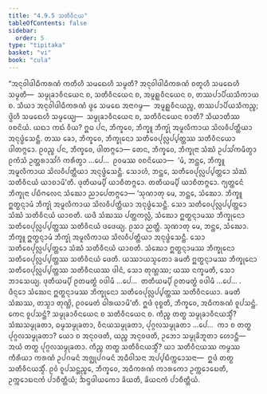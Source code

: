 ```yaml
---
title: "4.9.5 ᩈᨲᩥᩅᩥᨶᨿ"
tableOfContents: false
sidebar:
  order: 5
type: "tipitaka"
basket: "vi"
book: "cula"
---
```



<DynamicBreadcrumb />

<Division number="236" book="cula">

<Paragraph number="967" book="cula">
“ᩋᨶᩩᩅᩤᨴᩤᨵᩥᨠᩁᨱᩴ ᨠᨲᩥᩉᩥ ᩈᨾᨳᩮᩉᩥ ᩈᨾ᩠ᨾᨲᩥ? ᩋᨶᩩᩅᩤᨴᩤᨵᩥᨠᩁᨱᩴ ᨧᨲᩪᩉᩥ ᩈᨾᨳᩮᩉᩥ ᩈᨾ᩠ᨾᨲᩥ—  ᩈᨾ᩠ᨾᩩᨡᩣᩅᩥᨶᨿᩮᨶ ᨧ, ᩈᨲᩥᩅᩥᨶᨿᩮᨶ ᨧ, ᩋᨾᩪᩊ᩠ᩉᩅᩥᨶᨿᩮᨶ ᨧ, ᨲᩔᨸᩣᨸᩥᨿᩈᩥᨠᩣᨿ ᨧ. ᩈᩥᨿᩣ ᩋᨶᩩᩅᩤᨴᩤᨵᩥᨠᩁᨱᩴ ᨴ᩠ᩅᩮ ᩈᨾᨳᩮ ᩋᨶᩣᨣᨾ᩠ᨾ—  ᩋᨾᩪᩊ᩠ᩉᩅᩥᨶᨿᨬ᩠ᨧ, ᨲᩔᨸᩣᨸᩥᨿᩈᩥᨠᨬ᩠ᨧ; ᨴ᩠ᩅᩦᩉᩥ ᩈᨾᨳᩮᩉᩥ ᩈᨾ᩠ᨾᩮᨿ᩠ᨿ—  ᩈᨾ᩠ᨾᩩᨡᩣᩅᩥᨶᨿᩮᨶ ᨧ, ᩈᨲᩥᩅᩥᨶᨿᩮᨶ ᨧᩣᨲᩥ? ᩈᩥᨿᩣᨲᩥᩔ ᩅᨧᨶᩦᨿᩴ. ᨿᨳᩣ ᨠᨳᩴ ᩅᩥᨿ? ᩍᨵ ᨸᨶ, ᨽᩥᨠ᩠ᨡᩅᩮ, ᨽᩥᨠ᩠ᨡᩪ ᨽᩥᨠ᩠ᨡᩩᩴ ᩋᨾᩪᩃᩥᨠᩣᨿ ᩈᩦᩃᩅᩥᨸᨲ᩠ᨲᩥᨿᩣ ᩋᨶᩩᨴ᩠ᨵᩴᩈᩮᨶ᩠ᨲᩥ. ᨲᩔ ᨡᩮᩣ, ᨽᩥᨠ᩠ᨡᩅᩮ, ᨽᩥᨠ᩠ᨡᩩᨶᩮᩣ ᩈᨲᩥᩅᩮᨸᩩᩃᩖᨸ᩠ᨸᨲ᩠ᨲᩔ ᩈᨲᩥᩅᩥᨶᨿᩮᩣ ᨴᩤᨲᨻ᩠ᨻᩮᩣ. ᩑᩅᨬ᩠ᨧ ᨸᨶ, ᨽᩥᨠ᩠ᨡᩅᩮ, ᨴᩤᨲᨻ᩠ᨻᩮᩣ—
</Paragraph>

<Paragraph number="968" book="cula">
ᨲᩮᨶ, ᨽᩥᨠ᩠ᨡᩅᩮ, ᨽᩥᨠ᩠ᨡᩩᨶᩣ ᩈᩴᨥᩴ ᩏᨸᩈᩘᨠᨾᩥᨲ᩠ᩅᩣ ᩑᨠᩴᩈᩴ ᩏᨲ᩠ᨲᩁᩣᩈᩘᨣᩴ ᨠᩁᩥᨲ᩠ᩅᩣ …ᨸᩮ…  ᩑᩅᨾᩔ ᩅᨧᨶᩦᨿᩮᩣ—  ‘ᨾᩴ, ᨽᨶ᩠ᨲᩮ, ᨽᩥᨠ᩠ᨡᩪ ᩋᨾᩪᩃᩥᨠᩣᨿ ᩈᩦᩃᩅᩥᨸᨲ᩠ᨲᩥᨿᩣ ᩋᨶᩩᨴ᩠ᨵᩴᩈᩮᨶ᩠ᨲᩥ. ᩈᩮᩣᩉᩴ, ᨽᨶ᩠ᨲᩮ, ᩈᨲᩥᩅᩮᨸᩩᩃᩖᨸ᩠ᨸᨲ᩠ᨲᩮᩣ ᩈᩴᨥᩴ ᩈᨲᩥᩅᩥᨶᨿᩴ ᨿᩣᨧᩣᨾᩦ’ᨲᩥ. ᨴᩩᨲᩥᨿᨾ᩠ᨸᩥ ᨿᩣᨧᩥᨲᨻ᩠ᨻᩮᩣ. ᨲᨲᩥᨿᨾ᩠ᨸᩥ ᨿᩣᨧᩥᨲᨻ᩠ᨻᩮᩣ. ᨻ᩠ᨿᨲ᩠ᨲᩮᨶᩴ ᨽᩥᨠ᩠ᨡᩩᨶᩣ ᨸᨭᩥᨻᩃᩮᨶ ᩈᩴᨥᩮᩣ ᨬᩣᨸᩮᨲᨻ᩠ᨻᩮᩣ—
</Paragraph>

<Paragraph number="969" book="cula">
‘ᩈᩩᨱᩣᨲᩩ ᨾᩮ, ᨽᨶ᩠ᨲᩮ, ᩈᩴᨥᩮᩣ. ᨽᩥᨠ᩠ᨡᩪ ᩍᨲ᩠ᨳᨶ᩠ᨶᩣᨾᩴ ᨽᩥᨠ᩠ᨡᩩᩴ ᩋᨾᩪᩃᩥᨠᩣᨿ ᩈᩦᩃᩅᩥᨸᨲ᩠ᨲᩥᨿᩣ ᩋᨶᩩᨴ᩠ᨵᩴᩈᩮᨶ᩠ᨲᩥ. ᩈᩮᩣ ᩈᨲᩥᩅᩮᨸᩩᩃᩖᨸ᩠ᨸᨲ᩠ᨲᩮᩣ ᩈᩴᨥᩴ ᩈᨲᩥᩅᩥᨶᨿᩴ ᨿᩣᨧᨲᩥ. ᨿᨴᩥ ᩈᩴᨥᩔ ᨸᨲ᩠ᨲᨠᩃᩖᩴ, ᩈᩴᨥᩮᩣ ᩍᨲ᩠ᨳᨶ᩠ᨶᩣᨾᩔ ᨽᩥᨠ᩠ᨡᩩᨶᩮᩣ ᩈᨲᩥᩅᩮᨸᩩᩃᩖᨸ᩠ᨸᨲ᩠ᨲᩔ ᩈᨲᩥᩅᩥᨶᨿᩴ ᨴᨴᩮᨿ᩠ᨿ. ᩑᩈᩣ ᨬᨲ᩠ᨲᩥ.
</Paragraph>

<Paragraph number="970" book="cula">
ᩈᩩᨱᩣᨲᩩ ᨾᩮ, ᨽᨶ᩠ᨲᩮ, ᩈᩴᨥᩮᩣ. ᨽᩥᨠ᩠ᨡᩪ ᩍᨲ᩠ᨳᨶ᩠ᨶᩣᨾᩴ ᨽᩥᨠ᩠ᨡᩩᩴ ᩋᨾᩪᩃᩥᨠᩣᨿ ᩈᩦᩃᩅᩥᨸᨲ᩠ᨲᩥᨿᩣ ᩋᨶᩩᨴ᩠ᨵᩴᩈᩮᨶ᩠ᨲᩥ. ᩈᩮᩣ ᩈᨲᩥᩅᩮᨸᩩᩃᩖᨸ᩠ᨸᨲ᩠ᨲᩮᩣ ᩈᩴᨥᩴ ᩈᨲᩥᩅᩥᨶᨿᩴ ᨿᩣᨧᨲᩥ. ᩈᩴᨥᩮᩣ ᩍᨲ᩠ᨳᨶ᩠ᨶᩣᨾᩔ ᨽᩥᨠ᩠ᨡᩩᨶᩮᩣ ᩈᨲᩥᩅᩮᨸᩩᩃᩖᨸ᩠ᨸᨲ᩠ᨲᩔ ᩈᨲᩥᩅᩥᨶᨿᩴ ᨴᩮᨲᩥ. ᨿᩔᩣᨿᩈ᩠ᨾᨲᩮᩣ ᨡᨾᨲᩥ ᩍᨲ᩠ᨳᨶ᩠ᨶᩣᨾᩔ ᨽᩥᨠ᩠ᨡᩩᨶᩮᩣ ᩈᨲᩥᩅᩮᨸᩩᩃᩖᨸ᩠ᨸᨲ᩠ᨲᩔ ᩈᨲᩥᩅᩥᨶᨿᩔ ᨴᩤᨶᩴ, ᩈᩮᩣ ᨲᩩᨱ᩠ᩉᩔ; ᨿᩔ ᨶᨠ᩠ᨡᨾᨲᩥ, ᩈᩮᩣ ᨽᩣᩈᩮᨿ᩠ᨿ.
</Paragraph>

<Paragraph number="971" book="cula">
ᨴᩩᨲᩥᨿᨾ᩠ᨸᩥ ᩑᨲᨾᨲ᩠ᨳᩴ ᩅᨴᩤᨾᩥ …ᨸᩮ…  ᨲᨲᩥᨿᨾ᩠ᨸᩥ ᩑᨲᨾᨲ᩠ᨳᩴ ᩅᨴᩤᨾᩥ …ᨸᩮ… .
</Paragraph>

<Paragraph number="972" book="cula">
ᨴᩥᨶ᩠ᨶᩮᩣ ᩈᩴᨥᩮᨶ ᩍᨲ᩠ᨳᨶ᩠ᨶᩣᨾᩔ ᨽᩥᨠ᩠ᨡᩩᨶᩮᩣ ᩈᨲᩥᩅᩮᨸᩩᩃᩖᨸ᩠ᨸᨲ᩠ᨲᩔ ᩈᨲᩥᩅᩥᨶᨿᩮᩣ. ᨡᨾᨲᩥ ᩈᩴᨥᩔ, ᨲᩈ᩠ᨾᩣ ᨲᩩᨱ᩠ᩉᩦ, ᩑᩅᨾᩮᨲᩴ ᨵᩤᩁᨿᩣᨾᩦ’ᨲᩥ.
</Paragraph>

<Paragraph number="973" book="cula">
ᩍᨴᩴ ᩅᩩᨧ᩠ᨧᨲᩥ, ᨽᩥᨠ᩠ᨡᩅᩮ, ᩋᨵᩥᨠᩁᨱᩴ ᩅᩪᨸᩈᨶ᩠ᨲᩴ. ᨠᩮᨶ ᩅᩪᨸᩈᨶ᩠ᨲᩴ? ᩈᨾ᩠ᨾᩩᨡᩣᩅᩥᨶᨿᩮᨶ ᨧ ᩈᨲᩥᩅᩥᨶᨿᩮᨶ ᨧ. ᨠᩥᨬ᩠ᨧ ᨲᨲ᩠ᨳ ᩈᨾ᩠ᨾᩩᨡᩣᩅᩥᨶᨿᩈ᩠ᨾᩥᩴ? ᩈᩴᨥᩈᨾ᩠ᨾᩩᨡᨲᩣ, ᨵᨾ᩠ᨾᩈᨾ᩠ᨾᩩᨡᨲᩣ, ᩅᩥᨶᨿᩈᨾ᩠ᨾᩩᨡᨲᩣ, ᨸᩩᨣ᩠ᨣᩃᩈᨾ᩠ᨾᩩᨡᨲᩣ …ᨸᩮ…  ᨠᩣ ᨧ ᨲᨲ᩠ᨳ ᨸᩩᨣ᩠ᨣᩃᩈᨾ᩠ᨾᩩᨡᨲᩣ? ᨿᩮᩣ ᨧ ᩋᨶᩩᩅᨴᨲᩥ, ᨿᨬ᩠ᨧ ᩋᨶᩩᩅᨴᨲᩥ, ᩏᨽᩮᩣ ᩈᨾ᩠ᨾᩩᨡᩦᨽᩪᨲᩣ ᩉᩮᩣᨶ᩠ᨲᩥ—  ᩋᨿᩴ ᨲᨲ᩠ᨳ ᨸᩩᨣ᩠ᨣᩃᩈᨾ᩠ᨾᩩᨡᨲᩣ. ᨠᩥᨬ᩠ᨧ ᨲᨲ᩠ᨳ ᩈᨲᩥᩅᩥᨶᨿᩈ᩠ᨾᩥᩴ? ᨿᩣ ᩈᨲᩥᩅᩥᨶᨿᩔ ᨠᨾ᩠ᨾᩔ ᨠᩥᩁᩥᨿᩣ ᨠᩁᨱᩴ ᩏᨸᨣᨾᨶᩴ ᩋᨩ᩠ᨫᩩᨸᨣᨾᨶᩴ ᩋᨵᩥᩅᩤᩈᨶᩣ ᩋᨸ᩠ᨸᨭᩥᨠ᩠ᨠᩮᩣᩈᨶᩣ—  ᩍᨴᩴ ᨲᨲ᩠ᨳ ᩈᨲᩥᩅᩥᨶᨿᩈ᩠ᨾᩥᩴ. ᩑᩅᩴ ᩅᩪᨸᩈᨶ᩠ᨲᨬ᩠ᨧᩮ, ᨽᩥᨠ᩠ᨡᩅᩮ, ᩋᨵᩥᨠᩁᨱᩴ ᨠᩣᩁᨠᩮᩣ ᩏᨠ᩠ᨠᩮᩣᨭᩮᨲᩥ, ᩏᨠ᩠ᨠᩮᩣᨭᨶᨠᩴ ᨸᩣᨧᩥᨲ᩠ᨲᩥᨿᩴ; ᨨᨶ᩠ᨴᨴᩤᨿᨠᩮᩣ ᨡᩦᨿᨲᩥ, ᨡᩦᨿᨶᨠᩴ ᨸᩣᨧᩥᨲ᩠ᨲᩥᨿᩴ.
</Paragraph>
</Division>